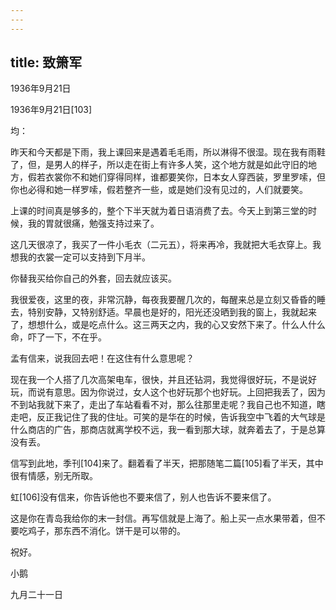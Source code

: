 ```yaml
---
---
---
```

title: 致箫军
---




1936年9月21日


1936年9月21日[103]


均：

昨天和今天都是下雨，我上课回来是遇着毛毛雨，所以淋得不很湿。现在我有雨鞋了，但，是男人的样子，所以走在街上有许多人笑，这个地方就是如此守旧的地方，假若衣裳你不和她们穿得同样，谁都要笑你，日本女人穿西装，罗里罗嗦，但你也必得和她一样罗嗦，假若整齐一些，或是她们没有见过的，人们就要笑。

上课的时间真是够多的，整个下半天就为着日语消费了去。今天上到第三堂的时候，我的胃就很痛，勉强支持过来了。

这几天很凉了，我买了一件小毛衣（二元五），将来再冷，我就把大毛衣穿上。我想我的衣裳一定可以支持到下月半。

你替我买给你自己的外套，回去就应该买。

我很爱夜，这里的夜，非常沉静，每夜我要醒几次的，每醒来总是立刻又昏昏的睡去，特别安静，又特别舒适。早晨也是好的，阳光还没晒到我的窗上，我就起来了，想想什么，或是吃点什么。这三两天之内，我的心又安然下来了。什么人什么命，吓了一下，不在乎。

孟有信来，说我回去吧！在这住有什么意思呢？

现在我一个人搭了几次高架电车，很快，并且还钻洞，我觉得很好玩，不是说好玩，而说有意思。因为你说过，女人这个也好玩那个也好玩。上回把我丢了，因为不到站我就下来了，走出了车站看看不对，那么往那里走呢？我自己也不知道，瞎走吧，反正我记住了我的住址。可笑的是华在的时候，告诉我空中飞着的大气球是什么商店的广告，那商店就离学校不远，我一看到那大球，就奔着去了，于是总算没有丢。

信写到此地，季刊[104]来了。翻着看了半天，把那随笔二篇[105]看了半天，其中很有情感，别无所取。

虹[106]没有信来，你告诉他也不要来信了，别人也告诉不要来信了。

这是你在青岛我给你的末一封信。再写信就是上海了。船上买一点水果带着，但不要吃鸡子，那东西不消化。饼干是可以带的。

祝好。

小鹅

九月二十一日